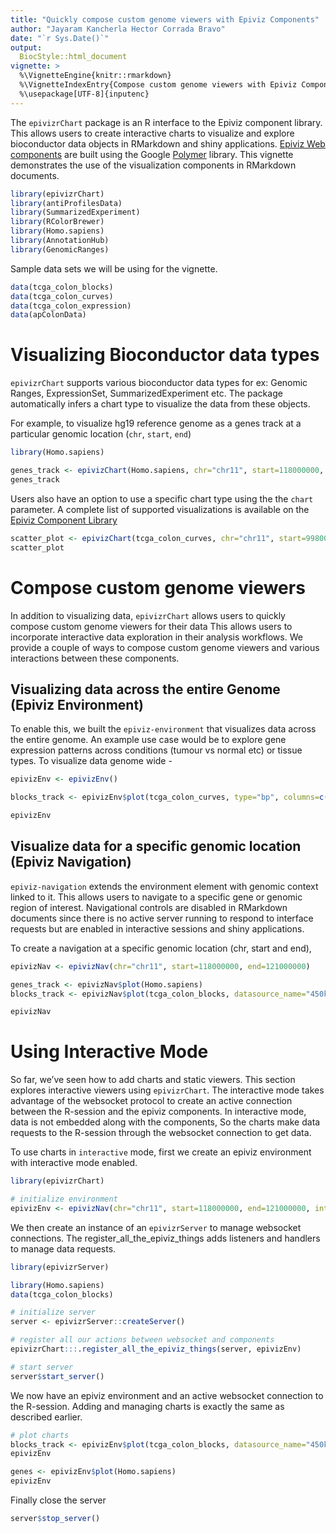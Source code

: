 ```yaml
---
title: "Quickly compose custom genome viewers with Epiviz Components"
author: "Jayaram Kancherla Hector Corrada Bravo"
date: "`r Sys.Date()`"
output:
  BiocStyle::html_document
vignette: >
  %\VignetteEngine{knitr::rmarkdown}
  %\VignetteIndexEntry{Compose custom genome viewers with Epiviz Components}
  %\usepackage[UTF-8]{inputenc}
---
```


The `epivizrChart` package is an R interface to the Epiviz component library. This allows users to create interactive charts to visualize and explore bioconductor data objects in RMarkdown and shiny applications. [Epiviz Web components](https://github.com/epiviz/epiviz-chart) are built using the Google [Polymer](https://www.polymer-project.org/) library. This vignette demonstrates the use of the visualization components in RMarkdown documents.

```r
library(epivizrChart)
library(antiProfilesData)
library(SummarizedExperiment)
library(RColorBrewer)
library(Homo.sapiens)
library(AnnotationHub)
library(GenomicRanges)
```

Sample data sets we will be using for the vignette.
```r
data(tcga_colon_blocks)
data(tcga_colon_curves)
data(tcga_colon_expression)
data(apColonData)
```

# Visualizing Bioconductor data types

`epivizrChart` supports various bioconductor data types for ex: Genomic Ranges, ExpressionSet, SummarizedExperiment etc. The package automatically infers a chart type to visualize the data from these objects. 

For example, to visualize hg19 reference genome as a genes track at a particular genomic location (`chr`, `start`, `end`)

```r
library(Homo.sapiens)

genes_track <- epivizChart(Homo.sapiens, chr="chr11", start=118000000, end=121000000)
genes_track
```

Users also have an option to use a specific chart type using the the `chart` parameter. A complete list of supported visualizations is available on the [Epiviz Component Library](https://epiviz.github.io/components/)

```r
scatter_plot <- epivizChart(tcga_colon_curves, chr="chr11", start=99800000, end=103383180, type="bp", columns=c("cancerMean","normalMean"), chart="ScatterPlot")
scatter_plot
```

# Compose custom genome viewers

In addition to visualizing data, `epivizrChart` allows users to quickly compose custom genome viewers for their data This allows users to incorporate interactive data exploration in their analysis workflows. We provide a couple of ways to compose custom genome viewers and various interactions between these components. 

## Visualizing data across the entire Genome (Epiviz Environment)

To enable this, we built the `epiviz-environment` that visualizes data across the entire genome. An example use case would be to explore gene expression patterns across conditions (tumour vs normal etc) or tissue types. To visualize data genome wide - 

```r
epivizEnv <- epivizEnv()

blocks_track <- epivizEnv$plot(tcga_colon_curves, type="bp", columns=c("cancerMean","normalMean"), chart="ScatterPlot")

epivizEnv
```

## Visualize data for a specific genomic location (Epiviz Navigation)

`epiviz-navigation` extends the environment element with genomic context linked to it. This allows users to navigate to a specific gene or genomic region of interest. Navigational controls are disabled in RMarkdown documents since there is no active server running to respond to interface requests but are enabled in interactive sessions and shiny applications.

To create a navigation at a specific genomic location (chr, start and end), 

```r
epivizNav <- epivizNav(chr="chr11", start=118000000, end=121000000)

genes_track <- epivizNav$plot(Homo.sapiens)
blocks_track <- epivizNav$plot(tcga_colon_blocks, datasource_name="450kMeth")

epivizNav
```

# Using Interactive Mode

So far, we've seen how to add charts and static viewers. This section explores interactive viewers using `epivizrChart`. 
The interactive mode takes advantage of the websocket protocol to create an active connection between the R-session and the epiviz components. 
In interactive mode, data is not embedded along with the components, So the charts make data requests to the R-session through the websocket connection to get data. 

To use charts in `interactive` mode, first we create an epiviz environment with interactive mode enabled. 

```r

library(epivizrChart)

# initialize environment
epivizEnv <- epivizNav(chr="chr11", start=118000000, end=121000000, interactive=TRUE)

```

We then create an instance of an `epivizrServer` to manage websocket connections. The register_all_the_epiviz_things adds listeners and handlers to manage data requests.

```r
library(epivizrServer)

library(Homo.sapiens)
data(tcga_colon_blocks)

# initialize server
server <- epivizrServer::createServer()

# register all our actions between websocket and components
epivizrChart:::.register_all_the_epiviz_things(server, epivizEnv)

# start server
server$start_server()
```

We now have an epiviz environment and an active websocket connection to the R-session. Adding and managing charts is exactly the same as described earlier.

```r
# plot charts
blocks_track <- epivizEnv$plot(tcga_colon_blocks, datasource_name="450kMeth")
epivizEnv

genes <- epivizEnv$plot(Homo.sapiens)
epivizEnv
```

Finally close the server

```r
server$stop_server()
```
